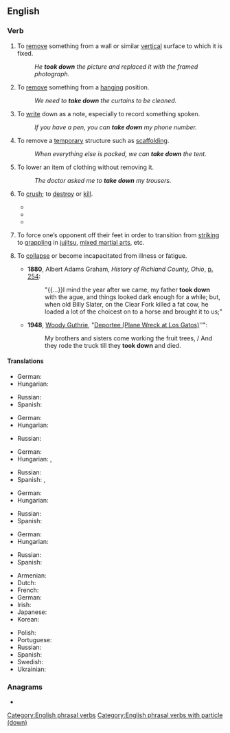 {{also|takedown}}
==English==

===Verb===
{{en-verb|takes down|taking down|took down|taken down}}

# To [[remove]] something from a wall or similar [[vertical]] surface to which it is fixed.
#: ''He '''took down''' the picture and replaced it with the framed photograph.''
# To [[remove]] something from a [[hanging]] position.
#: ''We need to '''take down''' the curtains to be cleaned.''
# To [[write]] down as a note, especially to record something spoken.
#: ''If you have a pen, you can '''take down''' my phone number.''
# To remove a [[temporary]] structure such as [[scaffolding]].
#: ''When everything else is packed, we can '''take down''' the tent.''
# To lower an item of clothing without removing it.
#: ''The doctor asked me to '''take down''' my trousers.''
# {{lb|en|of a person}} To [[crush]]; to [[destroy]] or [[kill]].
#* {{quote-book|title=Take It Down|author=Kira Sinclair|year=2012|page=191|ISBN=0373796765|passage=It took me eight years to get enough on the asshole to try and '''take him down'''.}}
#* {{quote-book|title=Take Down|author=Mallery Malone|year=2014|ISBN=1466854847|passage=They'd had occasion to see Peyton Armistead in all his righteous fury and she knew they wouldn't hesitate to '''take him down''' if she gave the word.}}
#* {{quote-book|title=The Bone Clocks|author=David Mitchell|year=2014|page=431|ISBN=9780340921609|passage=So Marinus, me and a few other unthanked individuals - Atemporals for the most part, with some mortal collaborators -- make it our business to ...'''take them down'''.}}
# {{lb|en|combat sports}} To force one’s opponent off their feet in order to transition from [[striking]] to [[grappling]] in [[jujitsu]], [[mixed martial arts]], etc.
# {{lb|en|intransitive|colloquial}} To [[collapse]] or become incapacitated from illness or fatigue.
#* '''1880''', Albert Adams Graham, ''History of Richland County, Ohio'', [[:s:Page:History of Richland County, Ohio.djvu/266|p. 254]]:
#*:"{{...}}I mind the year after we came, my father '''took down''' with the ague, and things looked dark enough for a while; but, when old Billy Slater, on the Clear Fork killed a fat cow, he loaded a lot of the choicest on to a horse and brought it to us;{{nb...}}"
#* '''1948''', [[:w:Woody Guthrie|Woody Guthrie]], "[[:w:Deportee (Plane Wreck at Los Gatos)|Deportee (Plane Wreck at Los Gatos)]]''":
#*:My brothers and sisters come working the fruit trees, / And they rode the truck till they '''took down''' and died.

====Translations====
{{trans-top|remove something from a wall or similar vertical surface to which it is fixed}}
* German: {{t-check|de|herunternehmen}}
* Hungarian: {{t+|hu|levesz}}
{{trans-mid}}
* Russian: {{t+|ru|снимать|impf}}
* Spanish: {{t+|es|descolgar}}
{{trans-bottom}}

{{trans-top|remove something from a hanging position}}
* German: {{t-check|de|herunternehmen}}
* Hungarian: {{t+|hu|levesz}}
{{trans-mid}}
* Russian: {{t+|ru|снимать|impf}}
{{trans-bottom}}

{{trans-top|write a note, usually recording something that is said}}
* German: {{t-check|de|niederschreiben}}
* Hungarian: {{t+|hu|leír}}, {{t+|hu|lejegyez}}
{{trans-mid}}
* Russian: {{t+|ru|записывать|impf}}
* Spanish: {{t+|es|anotar}}, {{t+|es|apuntar}}
{{trans-bottom}}

{{trans-top|remove a temporary structure such as scaffolding}}
* German: {{t-check|de|herunternehmen}}
* Hungarian: {{t+|hu|lebont}}
{{trans-mid}}
* Russian: {{t+|ru|убрать|pf}}
* Spanish: {{t+|es|desmontar}}
{{trans-bottom}}

{{trans-top|lower an item of clothing without removing it}}
* German: {{t|de|herunterlassen}}
* Hungarian: {{t+|hu|levesz}}
{{trans-mid}}
* Russian: {{t+|ru|приспустить|pf}}
* Spanish: {{t+|es|bajarse}}
{{trans-bottom}}

{{trans-top|combat sports}}
* Armenian: {{t-needed|hy}}
* Dutch: {{t-needed|nl}}
* French: {{t-needed|fr}}
* German: {{t-needed|de}}
* Irish: {{t|ga|leag}}
* Japanese: {{t-needed|ja}}
* Korean: {{t-needed|ko}}
{{trans-mid}}
* Polish: {{t-needed|pl}}
* Portuguese: {{t+|pt|derrubar}}
* Russian: {{t+|ru|уронить|pf}} {{qualifier|slang}}
* Spanish: {{t+|es|derribar}}
* Swedish: {{t-needed|sv}}
* Ukrainian: {{t-needed|uk}}
{{trans-bottom}}

===Anagrams===
* {{anagrams|en|downtake}}

[[Category:English phrasal verbs]]
[[Category:English phrasal verbs with particle (down)]]